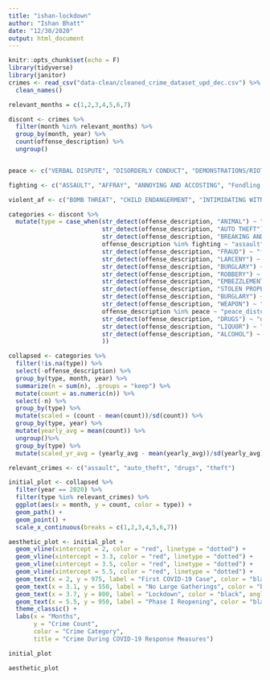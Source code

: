 ```yaml
---
title: "ishan-lockdown"
author: "Ishan Bhatt"
date: "12/30/2020"
output: html_document
---
```


```r
knitr::opts_chunk$set(echo = F)
library(tidyverse)
library(janitor)
crimes <- read_csv("data-clean/cleaned_crime_dataset_upd_dec.csv") %>%
  clean_names()
```

```r
relevant_months = c(1,2,3,4,5,6,7)

discont <- crimes %>%
  filter(month %in% relevant_months) %>%
  group_by(month, year) %>%
  count(offense_description) %>%
  ungroup()


peace <- c("VERBAL DISPUTE", "DISORDERLY CONDUCT", "DEMONSTRATIONS/RIOT", "DISTURBING THE PEACE", "DISTURBING THE PEACE/ DISORDERLY CONDUCT/ GATHERING CAUSING ANNOYANCE/ NOISY PAR", "VANDALISM")

fighting <- c("ASSAULT", "AFFRAY", "ANNOYING AND ACCOSTING", "Fondling - Indecent Assault", "HARASSMENT", "THREATS TO DO BODILY HARM")

violent_af <- c("BOMB THREAT", "CHILD ENDANGERMENT", "INTIMIDATING WITNESS", "HUMAN TRAFFICKING - INVOLUNTARY SERVITUDE", "EXPLOSIVES - POSSESSION OR USE", "EXPLOSIVES - TURNED IN OR FOUND")

categories <- discont %>%
  mutate(type = case_when(str_detect(offense_description, "ANIMAL") ~ "animal",
                          str_detect(offense_description, "AUTO THEFT") ~ "auto_theft",
                          str_detect(offense_description, "BREAKING AND ENTERING (B&E) MOTOR VEHICLE") ~ "auto_theft",
                          offense_description %in% fighting ~ "assault",
                          str_detect(offense_description, "FRAUD") ~ "fraud",
                          str_detect(offense_description, "LARCENY") ~ "theft",
                          str_detect(offense_description, "BURGLARY") ~ "theft",
                          str_detect(offense_description, "ROBBERY") ~ "theft",
                          str_detect(offense_description, "EMBEZZLEMENT") ~ "theft",
                          str_detect(offense_description, "STOLEN PROPERTY - BUYING / RECEIVING / POSSESSING") ~ "theft",
                          str_detect(offense_description, "BURGLARY") ~ "theft",
                          str_detect(offense_description, "WEAPON") ~ "weapon",
                          offense_description %in% peace ~ "peace_disturb",
                          str_detect(offense_description, "DRUGS") ~ "drugs",
                          str_detect(offense_description, "LIQUOR") ~ "alc",
                          str_detect(offense_description, "ALCOHOL") ~ "alc",
                          )) 

collapsed <- categories %>%
  filter(!is.na(type)) %>%
  select(-offense_description) %>%
  group_by(type, month, year) %>%
  summarize(n = sum(n), .groups = "keep") %>%
  mutate(count = as.numeric(n)) %>%
  select(-n) %>%
  group_by(type) %>%
  mutate(scaled = (count - mean(count))/sd(count)) %>% 
  group_by(type, year) %>%
  mutate(yearly_avg = mean(count)) %>%
  ungroup()%>%
  group_by(type) %>%
  mutate(scaled_yr_avg = (yearly_avg - mean(yearly_avg))/sd(yearly_avg))

```


```r

relevant_crimes <- c("assault", "auto_theft", "drugs", "theft")

initial_plot <- collapsed %>%
  filter(year == 2020) %>%
  filter(type %in% relevant_crimes) %>%
  ggplot(aes(x = month, y = count, color = type)) + 
  geom_path() +
  geom_point() + 
  scale_x_continuous(breaks = c(1,2,3,4,5,6,7))

aesthetic_plot <- initial_plot + 
  geom_vline(xintercept = 2, color = "red", linetype = "dotted") +
  geom_vline(xintercept = 3.3, color = "red", linetype = "dotted") +
  geom_vline(xintercept = 3.5, color = "red", linetype = "dotted") +
  geom_vline(xintercept = 5.5, color = "red", linetype = "dotted") +
  geom_text(x = 2, y = 975, label = "First COVID-19 Case", color = "black", size = 3) + 
  geom_text(x = 3.1, y = 550, label = "No Large Gatherings", color = "black", angle = 90, size = 3) + 
  geom_text(x = 3.7, y = 800, label = "Lockdown", color = "black", angle = 270, size = 3) + 
  geom_text(x = 5.5, y = 950, label = "Phase I Reopening", color = "black", size = 3) + 
  theme_classic() +
  labs(x = "Months",
       y = "Crime Count",
       color = "Crime Category",
       title = "Crime During COVID-19 Response Measures")

initial_plot

aesthetic_plot


```








